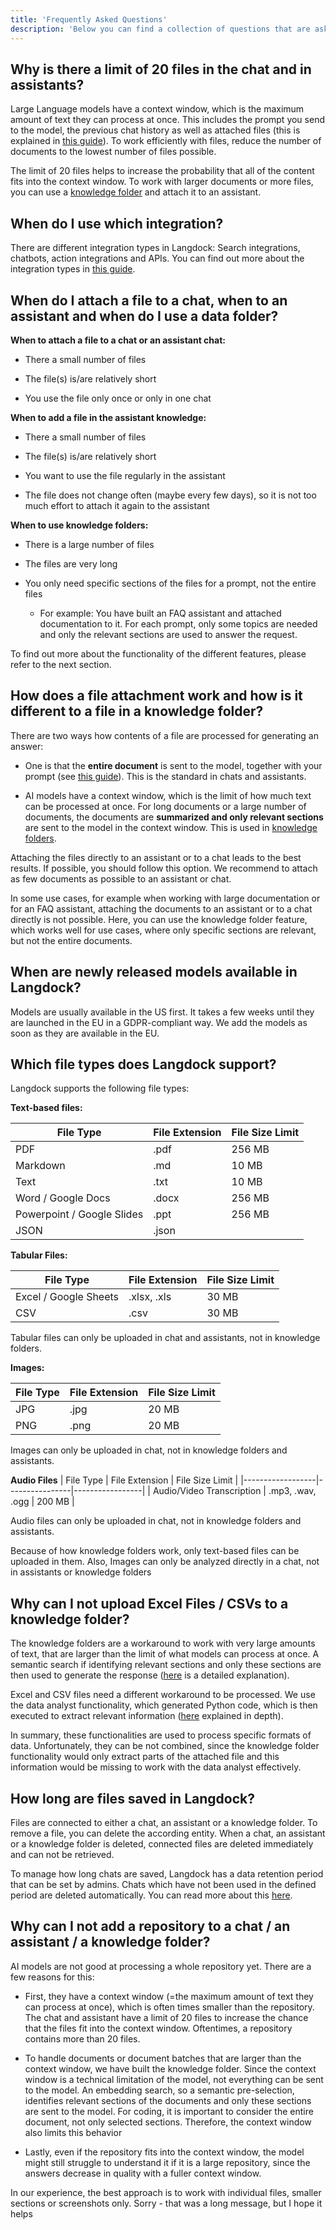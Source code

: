 ```yaml
---
title: 'Frequently Asked Questions'
description: 'Below you can find a collection of questions that are asked regularly.'
---
```


## Why is there a limit of 20 files in the chat and in assistants?

Large Language models have a context window, which is the maximum amount of text they can process at once. This includes the prompt you send to the model, the previous chat history as well as attached files (this is explained in [this guide](/resources/basics)). To work efficiently with files, reduce the number of documents to the lowest number of files possible.

The limit of 20 files helps to increase the probability that all of the content fits into the context window. To work with larger documents or more files, you can use a [knowledge folder](/settings/knowledge-folders/introduction) and attach it to an assistant.

## When do I use which integration?

There are different integration types in Langdock: Search integrations, chatbots, action integrations and APIs. You can find out more about the integration types in [this guide](/settings/integrations/types-of-integrations).

## When do I attach a file to a chat, when to an assistant and when do I use a data folder?

**When to attach a file to a chat or an assistant chat:**

* There a small number of files

* The file(s) is/are relatively short

* You use the file only once or only in one chat

**When to add a file in the assistant knowledge:**

* There a small number of files

* The file(s) is/are relatively short

* You want to use the file regularly in the assistant

* The file does not change often (maybe every few days), so it is not too much effort to attach it again to the assistant

**When to use knowledge folders:**

* There is a large number of files

* The files are very long

* You only need specific sections of the files for a prompt, not the entire files

  * For example: You have built an FAQ assistant and attached documentation to it. For each prompt, only some topics are needed and only the relevant sections are used to answer the request.

To find out more about the functionality of the different features, please refer to the next section.

## How does a file attachment work and how is it different to a file in a knowledge folder?

There are two ways how contents of a file are processed for generating an answer:

* One is that the **entire document** is sent to the model, together with your prompt (see [this guide](/resources/basics)). This is the standard in chats and assistants.

* AI models have a context window, which is the limit of how much text can be processed at once. For long documents or a large number of documents, the documents are **summarized and only relevant sections** are sent to the model in the context window. This is used in [knowledge folders](/settings/knowledge-folders/introduction).

Attaching the files directly to an assistant or to a chat leads to the best results. If possible, you should follow this option. We recommend to attach as few documents as possible to an assistant or chat.

In some use cases, for example when working with large documentation or for an FAQ assistant, attaching the documents to an assistant or to a chat directly is not possible. Here, you can use the knowledge folder feature, which works well for use cases, where only specific sections are relevant, but not the entire documents.

## When are newly released models available in Langdock?

Models are usually available in the US first. It takes a few weeks until they are launched in the EU in a GDPR-compliant way. We add the models as soon as they are available in the EU.

## Which file types does Langdock support?

Langdock supports the following file types:

**Text-based files:**

| File Type        | File Extension | File Size Limit |
|------------------|----------------|-----------------|
| PDF              | .pdf           | 256 MB          |
| Markdown         | .md            | 10 MB           |
| Text             | .txt           | 10 MB           |
| Word / Google Docs | .docx         | 256 MB          |
| Powerpoint / Google Slides | .ppt  | 256 MB          |
| JSON             | .json    

**Tabular Files:**

| File Type        | File Extension | File Size Limit |
|------------------|----------------|-----------------|
| Excel / Google Sheets | .xlsx, .xls | 30 MB          |
| CSV              | .csv           | 30 MB           |

Tabular files can only be uploaded in chat and assistants, not in knowledge folders.

**Images:**

| File Type        | File Extension | File Size Limit |
|------------------|----------------|-----------------|
| JPG              | .jpg           | 20 MB           |
| PNG              | .png           | 20 MB           |

Images can only be uploaded in chat, not in knowledge folders and assistants.

**Audio Files**
| File Type        | File Extension | File Size Limit |
|------------------|----------------|-----------------|
| Audio/Video Transcription | .mp3, .wav, .ogg | 200 MB |

Audio files can only be uploaded in chat, not in knowledge folders and assistants.


<Info>Because of how knowledge folders work, only text-based files can be uploaded in them. Also, Images can only be analyzed directly in a chat, not in assistants or knowledge folders</Info>

## Why can I not upload Excel Files / CSVs to a knowledge folder?

The knowledge folders are a workaround to work with very large amounts of text, that are larger than the limit of what models can process at once. A semantic search if identifying relevant sections and only these sections are then used to generate the response ([here](/settings/knowledge-folders/introduction) is a detailed explanation).

Excel and CSV files need a different workaround to be processed. We use the data analyst functionality, which generated Python code, which is then executed to extract relevant information ([here](/product/chat/data-analysis) explained in depth).

In summary, these functionalities are used to process specific formats of data. Unfortunately, they can be not combined, since the knowledge folder functionality would only extract parts of the attached file and this information would be missing to work with the data analyst effectively.

## How long are files saved in Langdock?

Files are connected to either a chat, an assistant or a knowledge folder. To remove a file, you can delete the according entity. When a chat, an assistant or a knowledge folder is deleted, connected files are deleted immediately and can not be retrieved.

To manage how long chats are saved, Langdock has a data retention period that can be set by admins. Chats which have not been used in the defined period are deleted automatically. You can read more about this [here](/settings/workspace#chat).

## Why can I not add a repository to a chat / an assistant / a knowledge folder?

AI models are not good at processing a whole repository yet. There are a few reasons for this:

* First, they have a context window (=the maximum amount of text they can process at once), which is often times smaller than the repository. The chat and assistant have a limit of 20 files to increase the chance that the files fit into the context window. Oftentimes, a repository contains more than 20 files.

* To handle documents or document batches that are larger than the context window, we have built the knowledge folder. Since the context window is a technical limitation of the model, not everything can be sent to the model. An embedding search, so a semantic pre-selection, identifies relevant sections of the documents and only these sections are sent to the model. For coding, it is important to consider the entire document, not only selected sections. Therefore, the context window also limits this behavior

* Lastly, even if the repository fits into the context window, the model might still struggle to understand it if it is a large repository, since the answers decrease in quality with a fuller context window.

In our experience, the best approach is to work with individual files, smaller sections or screenshots only. Sorry - that was a long message, but I hope it helps
